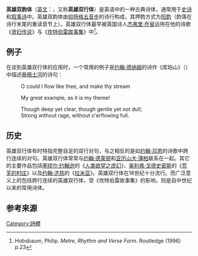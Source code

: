 '''英雄双韵体'''（[[英文|英文]]：{{lang|en|Heroic couplet}}，又称'''英雄双行体'''）是英语中的一种古典诗体，通常用于[[史诗|史诗]]和[[叙事诗|叙事诗]]中。英雄双韵体由[[抑扬格五音步|抑扬格五音步]]的诗行构成，其押韵方式为[[阳韵|阳韵]]（韵落在诗行末尾的重读音节上）。英雄双行体最早被英国诗人[[杰弗里·乔叟|杰弗里·乔叟]]运用在他的诗歌《[[贤妇传说|贤妇传说]]》与《[[坎特伯雷故事集|坎特伯雷故事集]]》中<ref name=Hobsbaum> Hobsbaum, Philip. ''Metre, Rhythm and Verse Form''.  Routledge (1996) p.23</ref>。
==例子==

在谈到英雄双行体的应用时，一个常用的例子是[[约翰·德纳姆|约翰·德纳姆]]的诗作《库珀山》（{{lang|en|Cooper's Hill}}）中描述[[泰晤士河|泰晤士河]]的诗句：

:O could I flow like thee, and make thy stream

:My great example, as it is my theme!

:Though deep yet clear, though gentle yet not dull;
:Strong without rage, without o'erflowing full.

==历史==
英雄双行体有时特指完整自足的双行对句，与之相反的是如[[约翰·邓恩|约翰·邓恩]]的诗歌中跨行连续的对句。英雄双行体常常与[[约翰·德莱顿|约翰·德莱顿]]和[[亚历山大·蒲柏|亚历山大·蒲柏]]联系在一起。其它的主要作品包括[[塞缪尔·约翰逊|塞缪尔·约翰逊]]的《[[人类欲望之虚幻|人类欲望之虚幻]]》，[[奥利弗·戈德史密斯|奥利弗·戈德史密斯]]的《[[荒芜的村庄|荒芜的村庄]]》以及[[约翰·济慈|约翰·济慈]]的《[[拉米亚|拉米亚]]》。英雄双行体在18世纪十分流行。而广泛意义上的包括跨行连续的英雄双行体，受《坎特伯雷故事集》的影响，则是自中世纪以来的常用诗体。

==参考来源==

{{reflist}}

[[Category:詩體|Category:詩體]]